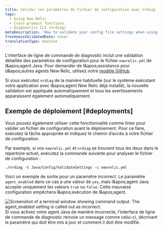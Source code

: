 ```yaml
---
title: Valider les paramètres du fichier de configuration avec nrdiag
tags:
  - Using New Relic
  - Cross-product functions
  - Diagnostics CLI (nrdiag)
metaDescription: 'How to validate your config file settings when using New Relic Diagnostics (nrdiag); for example, with deployments.'
freshnessValidatedDate: never
translationType: machine
---
```


L'interface de ligne de commande de diagnostic inclut une validation détaillée des paramètres de configuration pour le fichier `newrelic.yml` de l&amp;apos;agent Java. Pour demander de l&amp;apos;assistance pour d&amp;apos;autres agents New Relic, utilisez notre [modèle GitHub](https://github.com/newrelic/newrelic-diagnostics-cli/issues/new?assignees=&labels=enhancement%2C+needs-triage&template=enhancement.md&title=).

Si vous exécutez `nrdiag` de la manière habituelle (sur le système exécutant votre application avec l&amp;apos;agent New Relic déjà installé), la nouvelle validation est appliquée automatiquement et tous les avertissements apparaissent également automatiquement.

## Exemple de déploiement [#deployments]

Vous pouvez également utiliser cette fonctionnalité comme linter pour valider un fichier de configuration avant le déploiement. Pour ce faire, exécutez la tâche appropriée et indiquez le chemin d’accès à votre fichier de configuration.

Par exemple, si vos `newrelic.yml` et `nrdiag` se trouvent tous les deux dans le répertoire actuel, exécutez la commande suivante pour analyser le fichier de configuration :

```shell
./nrdiag -t Java/Config/ValidateSettings -c newrelic.yml
```

Voici un exemple de sortie pour un paramètre incorrect. Le paramètre `agent_enabled` dans ce cas a une valeur de `yes`, mais l&amp;apos;agent Java accepte uniquement les valeurs `true` ou `false`. Cette mauvaise configuration empêchera l&amp;apos;exécution de l&amp;apos;agent.

<img title="agent_enabled.png" alt="Screenshot of a terminal window showing command output. The agent_enabled setting is called out as incorrect." src="/images/agent_enabled.webp" />

<figcaption>
  Si vous activez votre agent Java de manière incorrecte, l'interface de ligne de commande de diagnostic renvoie un message comme celui-ci, décrivant le paramètre qui doit être mis à jour et comment il doit être modifié.
</figcaption>